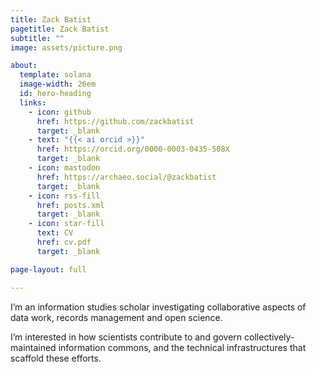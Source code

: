 ```yaml
---
title: Zack Batist
pagetitle: Zack Batist
subtitle: ""
image: assets/picture.png

about:
  template: solana
  image-width: 26em
  id: hero-heading
  links:
    - icon: github
      href: https://github.com/zackbatist
      target: _blank
    - text: "{{< ai orcid >}}"
      href: https://orcid.org/0000-0003-0435-508X
      target: _blank
    - icon: mastodon
      href: https://archaeo.social/@zackbatist
      target: _blank
    - icon: rss-fill
      href: posts.xml
      target: _blank
    - icon: star-fill
      text: CV
      href: cv.pdf
      target: _blank

page-layout: full

---
```


I’m an information studies scholar investigating collaborative aspects of data work, records management and open science.

I’m interested in how scientists contribute to and govern collectively-maintained information commons, and the technical infrastructures that scaffold these efforts.
